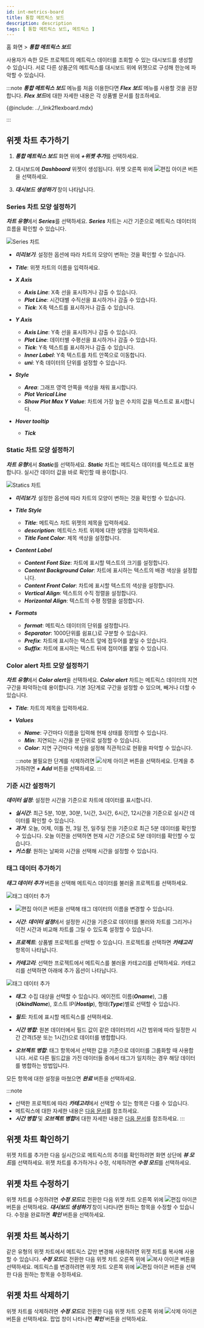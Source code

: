 ```yaml
---
id: int-metrics-board
title: 통합 메트릭스 보드
description: description
tags: [ 통합 메트릭스 보드, 메트릭스 ]
---
```


홈 화면 > ***통합 메트릭스 보드***

사용자가 속한 모든 프로젝트의 메트릭스 데이터를 조회할 수 있는 대시보드를 생성할 수 있습니다. 서로 다른 상품군의 메트릭스를 대시보드 위에 위젯으로 구성해 한눈에 파악할 수 있습니다.

:::note
***통합 메트릭스 보드*** 메뉴를 처음 이용한다면 ***Flex 보드*** 메뉴를 사용할 것을 권장합니다. ***Flex 보드***에 대한 자세한 내용은 각 상품별 문서를 참조하세요.

{@include: ../_link2flexboard.mdx}  

:::

## 위젯 차트 추가하기

1. ***통합 메트릭스 보드*** 화면 위에 ***+위젯 추가***를 선택하세요. 

1. 대시보드에 ***Dashboard*** 위젯이 생성됩니다. 위젯 오른쪽 위에 ![편집 아이콘](/img/ico-edit.svg) 버튼을 선택하세요.

1. ***대시보드 생성하기*** 창이 나타납니다.

### Series 차트 모양 설정하기

***차트 유형***에서 ***Series***를 선택하세요. ***Series*** 차트는 시간 기준으로 메트릭스 데이터의 흐름을 확인할 수 있습니다.

![Series 차트](/img/int-metrics-dashboard-add.png)

* ***미리보기***: 설정한 옵션에 따라 차트의 모양이 변하는 것을 확인할 수 있습니다.

* ***Title***: 위젯 차트의 이름을 입력하세요.

* ***X Axis***
  * ***Axis Line***: X축 선을 표시하거나 감출 수 있습니다.
  * ***Plot Line***: 시간대별 수직선을 표시하거나 감출 수 있습니다.
  * ***Tick***: X축 텍스트를 표시하거나 감출 수 있습니다.

* ***Y Axis***
  * ***Axis Line***: Y축 선을 표시하거나 감출 수 있습니다.
  * ***Plot Line***: 데이터별 수평선을 표시하거나 감출 수 있습니다.
  * ***Tick***: Y축 텍스트를 표시하거나 감출 수 있습니다.
  * ***Inner Label***: Y축 텍스트를 차트 안쪽으로 이동합니다.
  * ***uni***: Y축 데이터의 단위를 설정할 수 있습니다.

* ***Style***
  * ***Area***: 그래프 영역 안쪽을 색상을 채워 표시합니다.
  * ***Plot Verical Line***
  * ***Show Plot Max Y Value***: 차트에 가장 높은 수치의 값을 텍스트로 표시합니다.

* ***Hover tooltip***
  * ***Tick***

### Static 차트 모양 설정하기

***차트 유형***에서 ***Static***를 선택하세요. ***Static*** 차트는 메트릭스 데이터를 텍스트로 표현합니다. 실시간 데이터 값을 바로 확인할 때 용이합니다.

![Statics 차트](/img/int-metric-dashboard-static.png)

* ***미리보기***: 설정한 옵션에 따라 차트의 모양이 변하는 것을 확인할 수 있습니다.

* ***Title Style***
  * ***Title***: 메트릭스 차트 위젯의 제목을 입력하세요.
  * ***description***: 메트릭스 차트 위제에 대한 설명을 입력하세요.
  * ***Title Font Color***: 제목 색상을 설정합니다.

* ***Content Label***
  * ***Content Font Size***: 차트에 표시할 텍스트의 크기를 설정합니다.
  * ***Content Background Color***: 차트에 표시하는 텍스트의 배경 색상을 설정합니다.
  * ***Content Front Color***: 차트에 표시할 텍스트의 색상을 설정합니다.
  * ***Vertical Align***: 텍스트의 수직 정렬을 설정합니다.
  * ***Horizontal Align***: 텍스트의 수평 정렬을 설정합니다.

* ***Formats***
  * ***format***: 메트릭스 데이터의 단위를 설정합니다.
  * ***Separator***: 1000단위를 쉼표(,)로 구분할 수 있습니다.
  * ***Prefix***: 차트에 표시하는 텍스트 앞에 접두어를 붙일 수 있습니다.
  * ***Suffix***: 차트에 표시하는 텍스트 뒤에 접미어를 붙일 수 있습니다.

### Color alert 차트 모양 설정하기

***차트 유형***에서 ***Color alert***을 선택하세요. ***Color alert*** 차트는 메트릭스 데이터의 지연 구간을 파악하는데 용이합니다. 기본 3단계로 구간을 설정할 수 있으며, 빼거나 더할 수 있습니다.

* ***Title***: 차트의 제목을 입력하세요.

* ***Values***
  * ***Name***: 구간마다 이름을 입력해 현재 상태를 정의할 수 있습니다.
  * ***Min***: 지연되는 시간을 분 단위로 설정할 수 있습니다.
  * ***Color***: 지연 구간마다 색상을 설정해 직관적으로 현황을 파악할 수 있습니다.

  :::note
  불필요한 단계를 삭제하려면 ![삭제 아이콘](/img/ico-close.svg) 버튼을 선택하세요. 단계을 추가하려면 ***+ Add*** 버튼을 선택하세요.
  :::

### 기준 시간 설정하기

***데이터 설정***: 설정한 시간을 기준으로 차트에 데이터를 표시합니다.

* ***실시간***: 최근 5분, 10분, 30분, 1시간, 3시간, 6시간, 12시간을 기준으로 실시간 데이터를 확인할 수 있습니다.
* ***과거***: 오늘, 어제, 이틀 전, 3일 전, 일주일 전을 기준으로 최근 5분 데이터를 확인할 수 있습니다. 오늘 이전을 선택하면 현재 시간 기준으로 5분 데이터를 확인할 수 있습니다.
* ***커스텀***: 원하는 날짜와 시간을 선택해 시간을 설정할 수 있습니다.

### 태그 데이터 추가하기

***태그 데이터 추가*** 버튼을 선택해 메트릭스 데이터를 불러올 프로젝트를 선택하세요.

![태그 데이터 추가](/img/int-metric-dashboard-add-data.png)

* ![편집 아이콘](/img/ico-edit.svg) 버튼을 선택해 태그 데이터의 이름을 변경할 수 있습니다.

* ***시간***: ***데이터 설정***에서 설정한 시간을 기준으로 데이터를 불러와 차트를 그리거나 이전 시간과 비교해 차트를 그릴 수 있도록 설정할 수 있습니다.

* ***프로젝트***: 상품별 프로젝트를 선택할 수 있습니다. 프로젝트를 선택하면 ***카테고리*** 항목이 나타납니다.

* ***카테고리***: 선택한 프로젝트에서 메트릭스를 불러올 카테고리를 선택하세요. 카테고리를 선택하면 아래에 추가 옵션이 나타납니다.

![태그 데이터 추가](/img/int-metric-dashboard-add-data-tag.png)

* ***태그***: 수집 대상을 선택할 수 있습니다. 에이전트 이름(***Oname***), 그룹(***OkindName***), 호스트 IP(***Hostip***), 형태(***Type***)별로 선택할 수 있습니다.

* ***필드***: 차트에 표시할 메트릭스를 선택하세요.

* ***시간 병합***: 원본 데이터에서 필드 값이 같은 데이터끼리 시간 범위에 따라 일정한 시간 간격(5분 또는 1시간)으로 데이터를 병합합니다.

* ***오브젝트 병합***: 태그 항목에서 선택한 값을 기준으로 데이터를 그룹화할 때 사용합니다. 서로 다른 필드값을 가진 데이터들 중에서 태그가 일치하는 경우 해당 데이터를 병합하는 방법입니다.

모든 항목에 대한 설정을 마쳤으면 ***완료*** 버튼을 선택하세요.

:::note
* 선택한 프로젝트에 따라 ***카테고리***에서 선택할 수 있는 항목은 다를 수 있습니다.
* 메트릭스에 대한 자세한 내용은 [다음 문서](../metrics/common-metrics-intro)를 참조하세요.
* ***시간 병합*** 및 ***오브젝트 병합***에 대한 자세한 내용은 [다음 문서](../dashboard/flexboard-widget-manage#datamerge-option)를 참조하세요.
:::

## 위젯 차트 확인하기

위젯 차트를 추가한 다음 실시간으로 메트릭스의 추이를 확인하려면 화면 상단에 ***뷰 모드***를 선택하세요. 위젯 차트를 추가하거나 수정, 삭제하려면 ***수정 모드***를 선택하세요.

## 위젯 차트 수정하기

위젯 차트를 수정하려면 ***수정 모드***로 전환한 다음 위젯 차트 오른쪽 위에 ![편집 아이콘](/img/ico-edit.svg) 버튼을 선택하세요. ***대시보드 생성하기*** 창이 나타나면 원하는 항목을 수정할 수 있습니다. 수정을 완료하면 ***확인*** 버튼을 선택하세요.

## 위젯 차트 복사하기

같은 유형의 위젯 차트에서 메트릭스 값만 변경해 사용하려면 위젯 차트를 복사해 사용할 수 있습니다. ***수정 모드***로 전환한 다음 위젯 차트 오른쪽 위에 ![복사 아이콘](/img/ico-copy.svg) 버튼을 선택하세요. 메트릭스를 변경하려면 위젯 차트 오른쪽 위에 ![편집 아이콘](/img/ico-edit.svg) 버튼을 선택한 다음 원하는 항목을 수정하세요.

## 위젯 차트 삭제하기

위젯 차트를 삭제하려면 ***수정 모드***로 전환한 다음 위젯 차트 오른쪽 위에 ![삭제 아이콘](/img/ico-close.svg) 버튼을 선택하세요. 팝업 창이 나타나면 ***확인*** 버튼을 선택하세요.